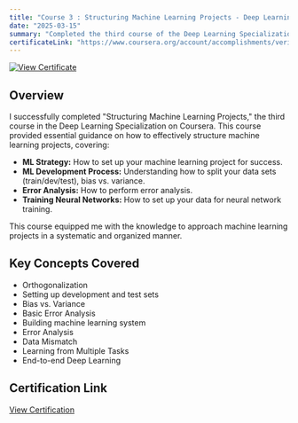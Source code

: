 ```yaml
---
title: "Course 3 : Structuring Machine Learning Projects - Deep Learning Specialization (Coursera)"
date: "2025-03-15"  
summary: "Completed the third course of the Deep Learning Specialization, focusing on how to structure machine learning projects."
certificateLink: "https://www.coursera.org/account/accomplishments/verify/UMYN3SPM5V9Q"
---
```


[![View Certificate](https://img.shields.io/badge/View%20Certificate-blue?style=flat-square&logo=coursera&link=https://www.coursera.org/account/accomplishments/verify/UMYN3SPM5V9Q)](https://www.coursera.org/account/accomplishments/verify/UMYN3SPM5V9Q)

## Overview

I successfully completed "Structuring Machine Learning Projects," the third course in the Deep Learning Specialization on Coursera. This course provided essential guidance on how to effectively structure machine learning projects, covering:

* **ML Strategy:** How to set up your machine learning project for success.
* **ML Development Process:** Understanding how to split your data sets (train/dev/test), bias vs. variance.
* **Error Analysis:** How to perform error analysis.
* **Training Neural Networks:** How to set up your data for neural network training.

This course equipped me with the knowledge to approach machine learning projects in a systematic and organized manner.

## Key Concepts Covered

* Orthogonalization
* Setting up development and test sets
* Bias vs. Variance
* Basic Error Analysis
* Building machine learning system
* Error Analysis
* Data Mismatch
* Learning from Multiple Tasks
* End-to-end Deep Learning

## Certification Link

[View Certification](https://www.coursera.org/account/accomplishments/verify/UMYN3SPM5V9Q)